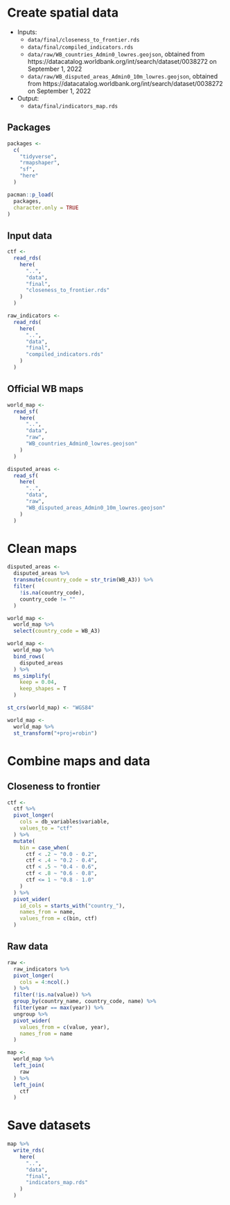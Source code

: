 # Create spatial data

- Inputs:
  - `data/final/closeness_to_frontier.rds`
  - `data/final/compiled_indicators.rds`
  - `data/raw/WB_countries_Admin0_lowres.geojson`, obtained from https://datacatalog.worldbank.org/int/search/dataset/0038272 on September 1, 2022
  - `data/raw/WB_disputed_areas_Admin0_10m_lowres.geojson`, obtained from https://datacatalog.worldbank.org/int/search/dataset/0038272 on September 1, 2022
  
- Output:
  - `data/final/indicators_map.rds`
  
## Packages 

```r
packages <-
  c(
    "tidyverse",
    "rmapshaper",
    "sf",
    "here"
  )

pacman::p_load(
  packages,
  character.only = TRUE
)
```

## Input data 

```r
ctf <-
  read_rds(
    here(
      "..",
      "data",
      "final",
      "closeness_to_frontier.rds"
    )
  )

raw_indicators <-
  read_rds(
    here(
      "..",
      "data",
      "final",
      "compiled_indicators.rds"
    )
  )
```

## Official WB maps 

```r
world_map <-
  read_sf(
    here(
      "..",
      "data",
      "raw",
      "WB_countries_Admin0_lowres.geojson"
    )
  )

disputed_areas <-
  read_sf(
    here(
      "..",
      "data",
      "raw",
      "WB_disputed_areas_Admin0_10m_lowres.geojson"
    )
  )
```

# Clean maps 

```r
disputed_areas <-
  disputed_areas %>%
  transmute(country_code = str_trim(WB_A3)) %>%
  filter(
    !is.na(country_code),
    country_code != ""
  )

world_map <-
  world_map %>%
  select(country_code = WB_A3) 

world_map <-
  world_map %>%
  bind_rows(
    disputed_areas
  ) %>%
  ms_simplify(
    keep = 0.04,
    keep_shapes = T
  )

st_crs(world_map) <- "WGS84"

world_map <-
  world_map %>%
  st_transform("+proj=robin")

```


# Combine maps and data

## Closeness to frontier

```r
ctf <-
  ctf %>%
  pivot_longer(
    cols = db_variables$variable,
    values_to = "ctf"
  ) %>%
  mutate(
    bin = case_when(
      ctf < .2 ~ "0.0 - 0.2",
      ctf < .4 ~ "0.2 - 0.4",
      ctf < .5 ~ "0.4 - 0.6",
      ctf < .8 ~ "0.6 - 0.8",
      ctf <= 1 ~ "0.8 - 1.0" 
    )
  ) %>%
  pivot_wider(
    id_cols = starts_with("country_"),
    names_from = name,
    values_from = c(bin, ctf)
  )
```

## Raw data

```r
raw <-
  raw_indicators %>%
  pivot_longer(
    cols = 4:ncol(.)
  ) %>%
  filter(!is.na(value)) %>%
  group_by(country_name, country_code, name) %>%
  filter(year == max(year)) %>%
  ungroup %>%
  pivot_wider(
    values_from = c(value, year),
    names_from = name
  )

map <-
  world_map %>%
  left_join(
    raw
  ) %>%
  left_join(
    ctf
  )
```


# Save datasets

```r
map %>%
  write_rds(
    here(
      "..",
      "data",
      "final",
      "indicators_map.rds"
    )
  )
```
